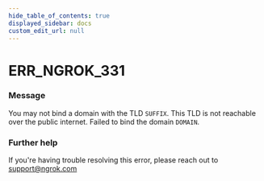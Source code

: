 ```yaml
---
hide_table_of_contents: true
displayed_sidebar: docs
custom_edit_url: null
---
```



# ERR_NGROK_331

### Message

You may not bind a domain with the TLD `SUFFIX`. This TLD is not reachable over the public internet. Failed to bind the domain `DOMAIN`.

### Further help

If you're having trouble resolving this error, please reach out to [support@ngrok.com](mailto:support@ngrok.com?subject=Help%20with%20ERR_NGROK_331)

<ErrorDetails error="err_ngrok_331" />
